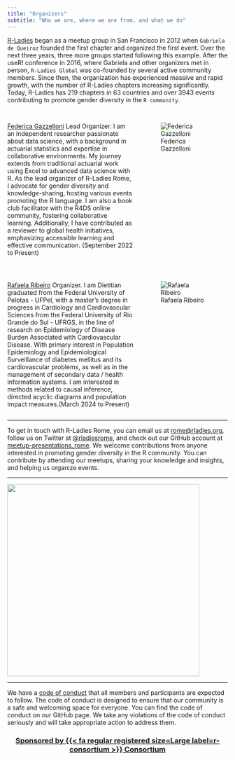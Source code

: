 ```yaml
---
title: "Organizers"
subtitle: "Who we are, where we are from, and what we do"
---
```


[R-Ladies](https://rladies.org/) began as a meetup group in San Francisco in 2012 when `Gabriela de Queiroz` founded the first chapter and organized the first event. Over the next three years, three more groups started following this example. After the useR! conference in 2016, where Gabriela and other organizers met in person, `R-Ladies Global` was co-founded by several active community members. Since then, the organization has experienced massive and rapid growth, with the number of R-Ladies chapters increasing significantly. Today, R-Ladies has 219 chapters in 63 countries and over 3943 events contributing to promote gender diversity in the `R community`.

## 

::: columns
::: {.column width="60%"}
[Federica Gazzelloni](https://federicagazzelloni.com/) Lead Organizer. I am an independent researcher passionate about data science, with a background in actuarial statistics and expertise in collaborative environments. My journey extends from traditional actuarial work using Excel to advanced data science with R. As the lead organizer of R-Ladies Rome, I advocate for gender diversity and knowledge-sharing, hosting various events promoting the R language. I am also a book club facilitator with the R4DS online community, fostering collaborative learning. Additionally, I have contributed as a reviewer to global health initiatives, emphasizing accessible learning and effective communication. (September 2022 to Present)
:::

::: {.column width="40%"}
![Federica Gazzelloni](https://pbs.twimg.com/profile_images/1687053477816471552/onGroPGf_400x400.jpg)
:::
:::

## 

:::: columns
::: {.column width="60%"}
[Rafaela Ribeiro](https://www.linkedin.com/in/rafaelagrlucas/) Organizer. I am Dietitian graduated from the Federal University of Pelotas - UFPel, with a master's degree in progress in Cardiology and Cardiovascular Sciences from the Federal University of Rio Grande do Sul - UFRGS, in the line of research on Epidemiology of Disease Burden Associated with Cardiovascular Disease. With primary interest in Population Epidemiology and Epidemiological Surveillance of diabetes mellitus and its cardiovascular problems, as well as in the management of secondary data / health information systems. I am interested in methods related to causal inference, directed acyclic diagrams and population impact measures.(March 2024 to Present)\n
:::

::: {.column width="40%"}
![Rafaela Ribeiro](https://pbs.twimg.com/profile_images/1736057785454931968/0QxIh1ae_400x400.jpg)
:::
:::

------------------------------------------------------------------------

To get in touch with R-Ladies Rome, you can email us at [rome\@rladies.org](mailto:rome@rladies.org){.email}, follow us on Twitter at [\@rladiesrome](https://twitter.com/RLadiesRome), and check out our GitHub account at [meetup-presentations_rome](https://www.meetup.com/rladies-rome/). We welcome contributions from anyone interested in promoting gender diversity in the R community. You can contribute by attending our meetups, sharing your knowledge and insights, and helping us organize events.

------------------------------------------------------------------------

![](organizers_picts/background.png){fig-align="center" width="439"}

------------------------------------------------------------------------

We have a [code of conduct](https://rladies.org/coc/) that all members and participants are expected to follow. The code of conduct is designed to ensure that our community is a safe and welcoming space for everyone. You can find the code of conduct on our GitHub page. We take any violations of the code of conduct seriously and will take appropriate action to address them.

<center>

### [Sponsored by {{< fa regular registered size=Large label=r-consortium >}} **Consortium**](https://www.r-consortium.org/)

</center>
